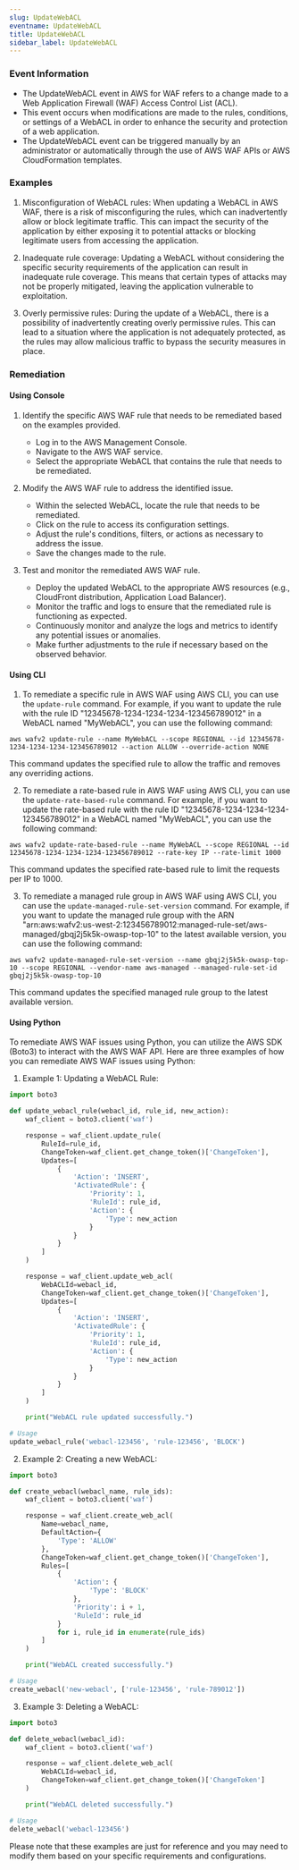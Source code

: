```yaml
--- 
slug: UpdateWebACL
eventname: UpdateWebACL
title: UpdateWebACL
sidebar_label: UpdateWebACL
---
```

                       
### Event Information

- The UpdateWebACL event in AWS for WAF refers to a change made to a Web Application Firewall (WAF) Access Control List (ACL).
- This event occurs when modifications are made to the rules, conditions, or settings of a WebACL in order to enhance the security and protection of a web application.
- The UpdateWebACL event can be triggered manually by an administrator or automatically through the use of AWS WAF APIs or AWS CloudFormation templates.


### Examples

1. Misconfiguration of WebACL rules: When updating a WebACL in AWS WAF, there is a risk of misconfiguring the rules, which can inadvertently allow or block legitimate traffic. This can impact the security of the application by either exposing it to potential attacks or blocking legitimate users from accessing the application.

2. Inadequate rule coverage: Updating a WebACL without considering the specific security requirements of the application can result in inadequate rule coverage. This means that certain types of attacks may not be properly mitigated, leaving the application vulnerable to exploitation.

3. Overly permissive rules: During the update of a WebACL, there is a possibility of inadvertently creating overly permissive rules. This can lead to a situation where the application is not adequately protected, as the rules may allow malicious traffic to bypass the security measures in place.

### Remediation

#### Using Console

1. Identify the specific AWS WAF rule that needs to be remediated based on the examples provided.
   - Log in to the AWS Management Console.
   - Navigate to the AWS WAF service.
   - Select the appropriate WebACL that contains the rule that needs to be remediated.

2. Modify the AWS WAF rule to address the identified issue.
   - Within the selected WebACL, locate the rule that needs to be remediated.
   - Click on the rule to access its configuration settings.
   - Adjust the rule's conditions, filters, or actions as necessary to address the issue.
   - Save the changes made to the rule.

3. Test and monitor the remediated AWS WAF rule.
   - Deploy the updated WebACL to the appropriate AWS resources (e.g., CloudFront distribution, Application Load Balancer).
   - Monitor the traffic and logs to ensure that the remediated rule is functioning as expected.
   - Continuously monitor and analyze the logs and metrics to identify any potential issues or anomalies.
   - Make further adjustments to the rule if necessary based on the observed behavior.

#### Using CLI

1. To remediate a specific rule in AWS WAF using AWS CLI, you can use the `update-rule` command. For example, if you want to update the rule with the rule ID "12345678-1234-1234-1234-123456789012" in a WebACL named "MyWebACL", you can use the following command:

```
aws wafv2 update-rule --name MyWebACL --scope REGIONAL --id 12345678-1234-1234-1234-123456789012 --action ALLOW --override-action NONE
```

This command updates the specified rule to allow the traffic and removes any overriding actions.

2. To remediate a rate-based rule in AWS WAF using AWS CLI, you can use the `update-rate-based-rule` command. For example, if you want to update the rate-based rule with the rule ID "12345678-1234-1234-1234-123456789012" in a WebACL named "MyWebACL", you can use the following command:

```
aws wafv2 update-rate-based-rule --name MyWebACL --scope REGIONAL --id 12345678-1234-1234-1234-123456789012 --rate-key IP --rate-limit 1000
```

This command updates the specified rate-based rule to limit the requests per IP to 1000.

3. To remediate a managed rule group in AWS WAF using AWS CLI, you can use the `update-managed-rule-set-version` command. For example, if you want to update the managed rule group with the ARN "arn:aws:wafv2:us-west-2:123456789012:managed-rule-set/aws-managed/gbqj2j5k5k-owasp-top-10" to the latest available version, you can use the following command:

```
aws wafv2 update-managed-rule-set-version --name gbqj2j5k5k-owasp-top-10 --scope REGIONAL --vendor-name aws-managed --managed-rule-set-id gbqj2j5k5k-owasp-top-10
```

This command updates the specified managed rule group to the latest available version.

#### Using Python

To remediate AWS WAF issues using Python, you can utilize the AWS SDK (Boto3) to interact with the AWS WAF API. Here are three examples of how you can remediate AWS WAF issues using Python:

1. Example 1: Updating a WebACL Rule:
```python
import boto3

def update_webacl_rule(webacl_id, rule_id, new_action):
    waf_client = boto3.client('waf')

    response = waf_client.update_rule(
        RuleId=rule_id,
        ChangeToken=waf_client.get_change_token()['ChangeToken'],
        Updates=[
            {
                'Action': 'INSERT',
                'ActivatedRule': {
                    'Priority': 1,
                    'RuleId': rule_id,
                    'Action': {
                        'Type': new_action
                    }
                }
            }
        ]
    )

    response = waf_client.update_web_acl(
        WebACLId=webacl_id,
        ChangeToken=waf_client.get_change_token()['ChangeToken'],
        Updates=[
            {
                'Action': 'INSERT',
                'ActivatedRule': {
                    'Priority': 1,
                    'RuleId': rule_id,
                    'Action': {
                        'Type': new_action
                    }
                }
            }
        ]
    )

    print("WebACL rule updated successfully.")

# Usage
update_webacl_rule('webacl-123456', 'rule-123456', 'BLOCK')
```

2. Example 2: Creating a new WebACL:
```python
import boto3

def create_webacl(webacl_name, rule_ids):
    waf_client = boto3.client('waf')

    response = waf_client.create_web_acl(
        Name=webacl_name,
        DefaultAction={
            'Type': 'ALLOW'
        },
        ChangeToken=waf_client.get_change_token()['ChangeToken'],
        Rules=[
            {
                'Action': {
                    'Type': 'BLOCK'
                },
                'Priority': i + 1,
                'RuleId': rule_id
            }
            for i, rule_id in enumerate(rule_ids)
        ]
    )

    print("WebACL created successfully.")

# Usage
create_webacl('new-webacl', ['rule-123456', 'rule-789012'])
```

3. Example 3: Deleting a WebACL:
```python
import boto3

def delete_webacl(webacl_id):
    waf_client = boto3.client('waf')

    response = waf_client.delete_web_acl(
        WebACLId=webacl_id,
        ChangeToken=waf_client.get_change_token()['ChangeToken']
    )

    print("WebACL deleted successfully.")

# Usage
delete_webacl('webacl-123456')
```

Please note that these examples are just for reference and you may need to modify them based on your specific requirements and configurations.


 